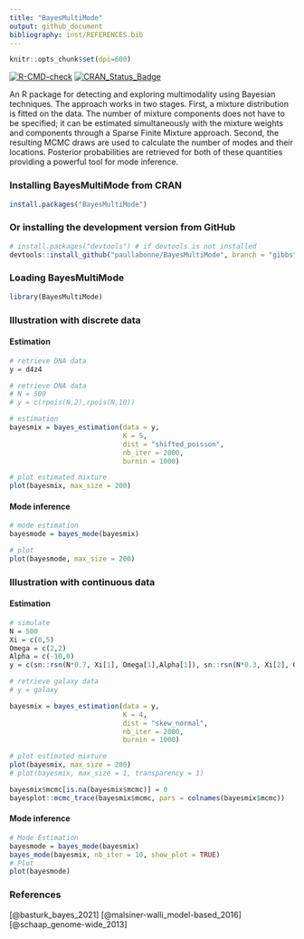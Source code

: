 ```yaml
---
title: "BayesMultiMode"
output: github_document
bibliography: inst/REFERENCES.bib
---
```


```r
knitr::opts_chunk$set(dpi=600)
```
<!-- badges: start -->
[![R-CMD-check](https://github.com/paullabonne/BayesMultiMode/actions/workflows/R-CMD-check.yaml/badge.svg)](https://github.com/paullabonne/BayesMultiMode/actions/workflows/R-CMD-check.yaml)
[![CRAN_Status_Badge](https://www.r-pkg.org/badges/version/BayesMultiMode)](https://cran.r-project.org/package=BayesMultiMode)
<!-- badges: end -->

An R package for detecting and exploring multimodality using Bayesian techniques. The approach works in two stages. First, a mixture distribution is fitted on the data. The number of mixture components does not have to be specified; it can be estimated simultaneously with the mixture weights and components through a Sparse Finite Mixture approach. Second, the resulting MCMC draws are used to calculate the number of modes and their locations. Posterior probabilities are retrieved for both of these quantities providing a powerful tool for mode inference. 

### Installing BayesMultiMode from CRAN
```r
install.packages("BayesMultiMode")
```

### Or installing the development version from GitHub
```r
# install.packages("devtools") # if devtools is not installed 
devtools::install_github("paullabonne/BayesMultiMode", branch = "gibbs")
```

### Loading BayesMultiMode
```r
library(BayesMultiMode)
```

### Illustration with discrete data

#### Estimation
```r
# retrieve DNA data
y = d4z4

# retrieve DNA data
# N = 500
# y = c(rpois(N,2),rpois(N,10))

# estimation
bayesmix = bayes_estimation(data = y,
                            K = 5,
                            dist = "shifted_poisson",
                            nb_iter = 2000,
                            burnin = 1000)

# plot estimated mixture
plot(bayesmix, max_size = 200)
```

#### Mode inference
```r
# mode estimation
bayesmode = bayes_mode(bayesmix)

# plot 
plot(bayesmode, max_size = 200)
```


### Illustration with continuous data

#### Estimation
```r
# simulate
N = 500
Xi = c(0,5)
Omega = c(2,2)
Alpha = c(-10,0)
y = c(sn::rsn(N*0.7, Xi[1], Omega[1],Alpha[1]), sn::rsn(N*0.3, Xi[2], Omega[2],Alpha[2]))

# retrieve galaxy data
# y = galaxy

bayesmix = bayes_estimation(data = y,
                            K = 4,
                            dist = "skew_normal",
                            nb_iter = 2000,
                            burnin = 1000)

# plot estimated mixture
plot(bayesmix, max_size = 200)
# plot(bayesmix, max_size = 1, transparency = 1)

bayesmix$mcmc[is.na(bayesmix$mcmc)] = 0
bayesplot::mcmc_trace(bayesmix$mcmc, pars = colnames(bayesmix$mcmc))
```

#### Mode inference
```r
# Mode Estimation
bayesmode = bayes_mode(bayesmix)
bayes_mode(bayesmix, nb_iter = 10, show_plot = TRUE)
# Plot 
plot(bayesmode)
```

### References
[@basturk_bayes_2021]
[@malsiner-walli_model-based_2016]
[@schaap_genome-wide_2013]
